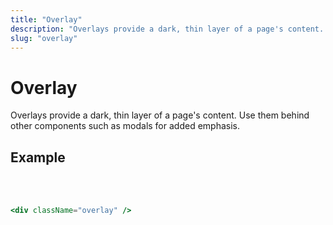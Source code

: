 ```yaml
---
title: "Overlay"
description: "Overlays provide a dark, thin layer of a page's content. Use them behind other components such as modals for added emphasis."
slug: "overlay"
---
```


# Overlay

Overlays provide a dark, thin layer of a page's content. Use them behind other components such as modals for added emphasis.

## Example

<OverlayDemo />
<br />
<br />

```jsx
<div className="overlay" />
```
